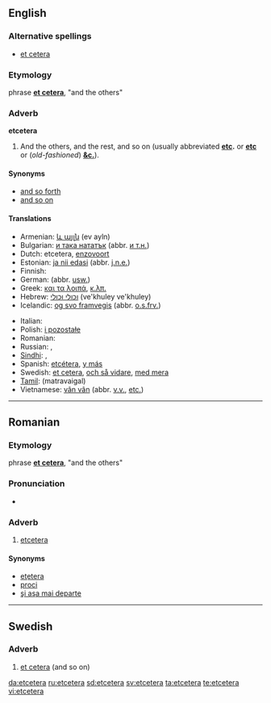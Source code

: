 ==English==

===Alternative spellings===
* [[et cetera]]

===Etymology===
{{etyl|la}} phrase '''[[et cetera]]''', "and the others"

===Adverb===
'''etcetera'''

# And the others, and the rest, and so on (usually abbreviated '''[[etc]].''' or '''[[etc]]''' or (''old-fashioned'') '''[[&c.]]''').

====Synonyms====
* [[and so forth]]
* [[and so on]]

====Translations====
{{trans-top|and so on}}
* Armenian: [[և այլն]] (ev ayln)
* Bulgarian: [[и така нататък]] (abbr. [[и т.н.]])
* Dutch: etcetera, [[enzovoort]]
* Estonian: [[ja nii edasi]] (abbr. [[j.n.e.]])
* Finnish: {{t-|fi|ja niin edelleen}}
* German: {{t+|de|und so weiter}} (abbr. [[usw.]])
* Greek: [[και τα λοιπά]], [[κ.λπ.]]
* Hebrew: [[וכולי וכולי]] (ve'khuley ve'khuley)
* Icelandic: [[og svo framvegis]] (abbr. [[o.s.frv.]])
{{trans-mid}}
* Italian: {{t+|it|eccetera}}
* Polish: [[i pozostałe]]
* Romanian: {{t-|ro|etcetera}}
* Russian: {{t-|ru|и так далее|sc=Cyrl}}, {{t+|ru|и т. д.|sc=Cyrl}}
* [[Sindhi]]: {{sd-Arab|[[وغيره]]}}, {{sd-Arab|[[۽ ٻيا]]}}
* Spanish: [[etcétera]], [[y más]]
* Swedish: [[et cetera]], [[och så vidare]], [[med mera]]
* [[Tamil]]: (matravaigal)
* Vietnamese: [[vân vân]] (abbr. [[v.v.]], [[etc.]])
{{trans-bottom}}

----

==Romanian==

===Etymology===
{{etyl|la|ro}} phrase '''[[et cetera]]''', "and the others"

===Pronunciation===
* {{IPA|[et'ʧe.te.ɾa]|lang=ro}}

===Adverb===
{{ro-adv}}

# [[#English|etcetera]]

====Synonyms====
* [[eţetera]] {{i|alternative spelling}}
* [[proci]]
* [[şi aşa mai departe]]

----

==Swedish==

===Adverb===
{{sv-adv|-}}

# [[et cetera]] (and so on)

[[da:etcetera]]
[[ru:etcetera]]
[[sd:etcetera]]
[[sv:etcetera]]
[[ta:etcetera]]
[[te:etcetera]]
[[vi:etcetera]]